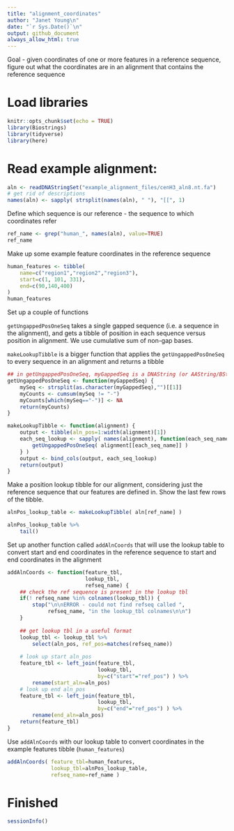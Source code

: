 ```yaml
---
title: "alignment_coordinates"
author: "Janet Young\n"
date: "`r Sys.Date()`\n"
output: github_document
always_allow_html: true
---
```


Goal - given coordinates of one or more features in a reference sequence, figure out what the coordinates are in an alignment that contains the reference sequence


# Load libraries

```r
knitr::opts_chunk$set(echo = TRUE)
library(Biostrings)
library(tidyverse)
library(here)
```

# Read example alignment:

```r
aln <- readDNAStringSet("example_alignment_files/cenH3_aln8.nt.fa")
# get rid of descriptions
names(aln) <- sapply( strsplit(names(aln), " "), "[[", 1)
```

Define which sequence is our reference - the sequence to which coordinates refer

```r
ref_name <- grep("human_", names(aln), value=TRUE)
ref_name
```



Make up some example feature coordinates in the reference sequence

```r
human_features <- tibble(
    name=c("region1","region2","region3"),
    start=c(1, 101, 331),
    end=c(90,140,400)
) 
human_features
```


Set up a couple of functions

`getUngappedPosOneSeq` takes a single gapped sequence (i.e. a sequence in the alignment), and gets a tibble of position in each sequence versus position in alignment. We use cumulative sum of non-gap bases.

`makeLookupTibble` is a bigger function that applies the `getUngappedPosOneSeq` to every sequence in an alignment and returns a tibble


```r


## in getUngappedPosOneSeq, myGappedSeq is a DNAString (or AAString/BString, etc)
getUngappedPosOneSeq <- function(myGappedSeq) {
    mySeq <- strsplit(as.character(myGappedSeq),"")[[1]]
    myCounts <- cumsum(mySeq != "-")
    myCounts[which(mySeq=="-")] <- NA
    return(myCounts)
}

makeLookupTibble <- function(alignment) {
    output <- tibble(aln_pos=1:width(alignment)[1])
    each_seq_lookup <- sapply( names(alignment), function(each_seq_name) {
        getUngappedPosOneSeq( alignment[[each_seq_name]] )
    } ) 
    output <- bind_cols(output, each_seq_lookup)
    return(output)
}
```

Make a position lookup tibble for our alignment, considering just the reference sequence that our features are defined in.  Show the last few rows of the tibble.

```r
alnPos_lookup_table <- makeLookupTibble( aln[ref_name] )

alnPos_lookup_table %>% 
    tail()
```


Set up another function called `addAlnCoords` that will use the lookup table to convert start and end coordinates in the reference sequence to start and end coordinates in the alignment

```r
addAlnCoords <- function(feature_tbl,
                         lookup_tbl, 
                         refseq_name) {
    ## check the ref sequence is present in the lookup tbl
    if(! refseq_name %in% colnames(lookup_tbl)) {
        stop("\n\nERROR - could not find refseq called ",
             refseq_name, "in the lookup_tbl colnames\n\n")
    }
    
    ## get lookup tbl in a useful format
    lookup_tbl <- lookup_tbl %>% 
        select(aln_pos, ref_pos=matches(refseq_name))
    
    # look up start aln_pos
    feature_tbl <- left_join(feature_tbl,
                             lookup_tbl,
                             by=c("start"="ref_pos") ) %>% 
        rename(start_aln=aln_pos)
    # look up end aln_pos
    feature_tbl <- left_join(feature_tbl,
                             lookup_tbl,
                             by=c("end"="ref_pos") ) %>% 
        rename(end_aln=aln_pos)
    return(feature_tbl)
}
```

Use `addAlnCoords` with our lookup table to convert coordinates in the example features tibble (`human_features`)

```r
addAlnCoords( feature_tbl=human_features, 
              lookup_tbl=alnPos_lookup_table, 
              refseq_name=ref_name )
```


# Finished

```r
sessionInfo()
```


